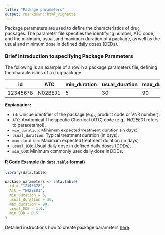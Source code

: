 ```yaml
---
title: "Package parameters"
output: rmarkdown::html_vignette
---
```


Package parameters are used to define the characteristics of drug packages. The parameter file specifies the identifying number, ATC code, and the minimum, usual, and maximum duration of a package, as well as the usual and minimum dose in defined daily doses (DDDs).

### Brief introduction to specifying Package Parameters

The following is an example of a row in a package parameters file, defining the characteristics of a drug package.

| id       | ATC      | min_duration | usual_duration | max_duration | usual_DDD | min_DDD |
|----------|----------|--------------|----------------|--------------|-----------|---------|
| 12345678 | N02BE01  | 5            | 30             | 90           | 1.0       | 0.5     |

**Explanation:**

- `id`: Unique identifier of the package (e.g., product code or VNR number).
- `ATC`: Anatomical Therapeutic Chemical (ATC) code (e.g., *N02BE01* refers to paracetamol).
- `min_duration`: Minimum expected treatment duration (in days).
- `usual_duration`: Typical treatment duration (in days).
- `max_duration`: Maximum expected treatment duration (in days).
- `usual_DDD`: Usual daily dose in defined daily doses (DDDs).
- `min_DDD`: Minimum commonly used daily dose in DDDs.

#### R Code Example (in `data.table` format)

```r
library(data.table)

package_parameters <- data.table(
  id = "12345678",
  ATC = "N02BE01",
  min_duration = 5,
  usual_duration = 30,
  max_duration = 90,
  usual_DDD = 1.0,
  min_DDD = 0.5
)
```
Detailed instructions how to create package parameters [here](../tutorials/Package_parameter_instruction.pdf).




